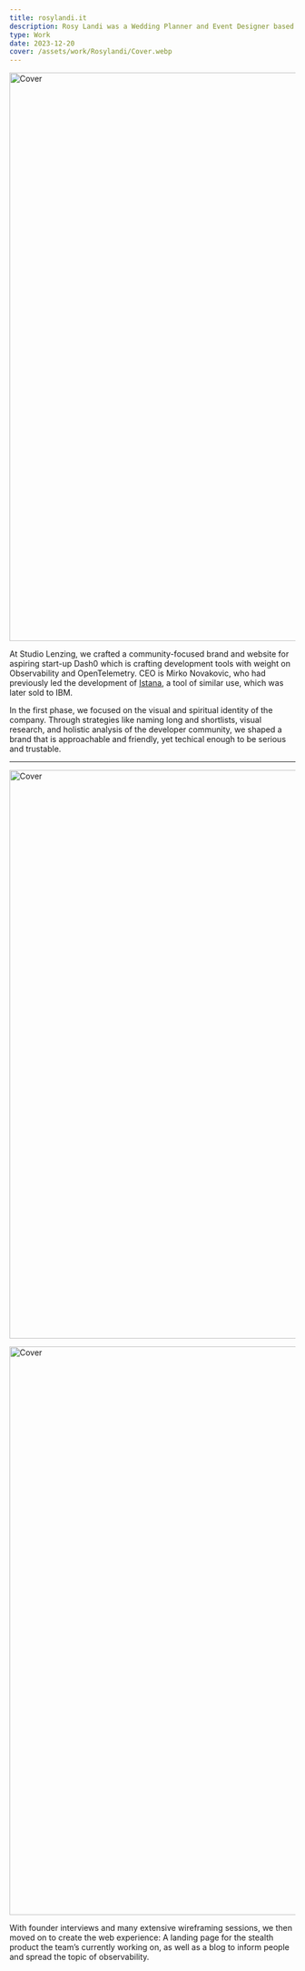 ```yaml
---
title: rosylandi.it
description: Rosy Landi was a Wedding Planner and Event Designer based in Italy. She was a creative and passionate professional who loved to create unique and unforgettable events
type: Work
date: 2023-12-20
cover: /assets/work/Rosylandi/Cover.webp
---
```


<Image
  src="/assets/work/Rosylandi/Cover.webp"
  width="4000"
  height="1000"
  alt="Cover"
/>

At Studio Lenzing, we crafted a community-focused brand and website for aspiring start-up Dash0 which is crafting development tools with weight on Observability and OpenTelemetry. CEO is Mirko Novakovic, who had previously led the development of [Istana](https://github.com/tailwindcss/typography/blob/master/README.md), a tool of similar use, which was later sold to IBM.

In the first phase, we focused on the visual and spiritual identity of the company. Through strategies like naming long and shortlists, visual research, and holistic analysis of the developer community, we shaped a brand that is approachable and friendly, yet techical enough to be serious and trustable.

---

<Image
  src="/assets/work/Rosylandi/Gallery.webp"
  width="4000"
  height="1000"
  alt="Cover"
/>

<Image
  src="/assets/work/Rosylandi/Home.webp"
  width="4000"
  height="1000"
  alt="Cover"
/>

With founder interviews and many extensive wireframing sessions, we then moved on to create the web experience: A landing page for the stealth product the team’s currently working on, as well as a blog to inform people and spread the topic of observability.
